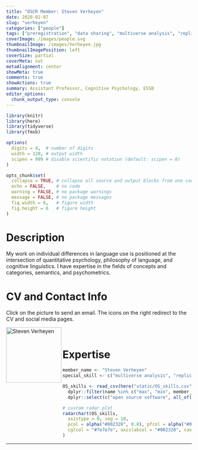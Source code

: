 ```yaml
---
title: "OSCR Member: Steven Verheyen"
date: 2020-02-07
slug: "verheyen"
categories: ["people"]
tags: ["preregistration", "data sharing", "multiverse analysis", "replication", "school-essb"] # top 3 categories + unique + school
coverImage: /images/people.svg
thumbnailImage: /images/Verheyen.jpg
thumbnailImagePosition: left
coverSize: partial
coverMeta: out
metaAlignment: center
showMeta: true
comments: true
showActions: true
summary: Assistant Professor, Cognitive Psychology, ESSB  
editor_options: 
  chunk_output_type: console
---
```


```r

library(knitr)
library(here)
library(tidyverse)
library(fmsb)

options(
  digits = 4,  # number of digits
  width = 120, # output width
  scipen = 999 # disable scientific notation (default: scipen = 0)
)

opts_chunk$set(
  collapse = TRUE, # collapse all source and output blocks from one code chunk into a single block
  echo = FALSE,    # no code
  warning = FALSE, # no package warnings
  message = FALSE, # no package messages
  fig.width = 6,   # figure width
  fig.height = 6   # figure height
)

```

# Description

My work on individual differences in language use is positioned at the intersection of quantitative psychology, philosophy of language, and cognitive linguistics. I have expertise in the fields of concepts and categories, semantics, and psychometrics.

# CV and Contact Info

Click on the picture to send an email. The icons on the right redirect to the CV and social media pages.

<!-- EMAIL -->
<p>
  <a href="mailto:verheyen@essb.eur.nl">
  <img border="0" alt="Steven Verheyen" src="/images/Verheyen.jpg" width="150" height="150" align="left">
  </a>
</p>

<!-- CV -->
<p align="center">
  <a href="http://www.stevenverheyen.com/" class="fa fa-file fa-2x" style="color:#00B969;">
  </a>
</p>

<!-- RESEARCHGATE -->
<p align="center">
  <a href="https://www.researchgate.net/profile/Steven_Verheyen" class="ai ai-researchgate fa-2x" style="color:#000000;">
  </a>
</p>

<!-- ORCID -->
<p align="center">
  <a href="https://orcid.org/0000-0002-6778-6744" class="ai ai-orcid fa-2x" style="color:#000000;">
  </a>
</p>

<BR>

# Expertise

```r

member_name <- "Steven Verheyen"
special_skill <- c("multiverse analysis", "replication")

OS_skills <- read_csv(here("static/OS_skills.csv")) %>%
  dplyr::filter(name %in% c("max", "min", member_name)) %>%
  dplyr::select(c("open source software", all_of(special_skill), "data sharing", "data management", "preregistration", "open access", "reproducible analysis"))

# custom radar plot
radarchart(OS_skills,
  axistype = 0, seg = 10,
  pcol = alpha("#002328", 0.8), pfcol = alpha("#00B969", 0.6), plwd = 4, centerzero = TRUE, # polygon
  cglcol = "#7e7e7e", axislabcol = "#002328", caxislabels = seq(0, 10, 2), cglwd = 0.8 # grid
)

```

***


